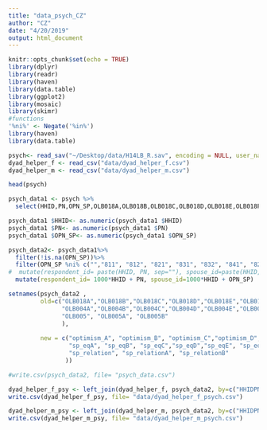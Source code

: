 ```yaml
---
title: "data_psych_CZ"
author: "CZ"
date: "4/20/2019"
output: html_document
---
```


```r
knitr::opts_chunk$set(echo = TRUE)
library(dplyr)
library(readr)
library(haven)
library(data.table)
library(ggplot2)
library(mosaic)
library(skimr)
#functions
'%ni%' <- Negate('%in%')
library(haven)
library(data.table)
```

```r
psych<- read_sav("~/Desktop/data/H14LB_R.sav", encoding = NULL, user_na = FALSE)
dyad_helper_f <- read_csv("data/dyad_helper_f.csv")
dyad_helper_m <- read_csv("data/dyad_helper_m.csv")
```

```r
head(psych)

psych_data1 <- psych %>%
  select(HHID,PN,OPN_SP,OLB018A,OLB018B,OLB018C,OLB018D,OLB018E,OLB018F,OLB018G,OLB018H,OLB018I,OLB018J, OLB004A,OLB004B,OLB004C,OLB004D,OLB004E,OLB004F,OLB004G,OLB005, OLB005A, OLB005B)

psych_data1 $HHID<- as.numeric(psych_data1 $HHID)
psych_data1 $PN<- as.numeric(psych_data1 $PN)
psych_data1 $OPN_SP<- as.numeric(psych_data1 $OPN_SP)

psych_data2<- psych_data1%>%
  filter(!is.na(OPN_SP))%>%
  filter(OPN_SP %ni% c("","811", "812", "821", "831", "832", "841", "822"))%>%
#  mutate(respondent_id= paste(HHID, PN, sep=""), spouse_id=paste(HHID, OPN_SP, sep=""))
  mutate(respondent_id= 1000*HHID + PN, spouse_id=1000*HHID + OPN_SP)

setnames(psych_data2 ,
         old=c("OLB018A","OLB018B","OLB018C","OLB018D","OLB018E","OLB018F","OLB018G","OLB018H","OLB018I","OLB018J",
               "OLB004A","OLB004B","OLB004C","OLB004D","OLB004E","OLB004F","OLB004G",
               "OLB005", "OLB005A", "OLB005B"
               ),
         
         new = c("optimism_A", "optimism_B", "optimism_C","optimism_D", "optimism_E","optimism_F","optimism_G","optimism_H","optimism_I","optimism_J",
                 "sp_eqA", "sp_eqB", "sp_eqC","sp_eqD","sp_eqE", "sp_eqF", "sp_eqG",
                 "sp_relation", "sp_relationA", "sp_relationB"
                ))

#write.csv(psych_data2, file= "psych_data.csv")
```


```r
dyad_helper_f_psy <- left_join(dyad_helper_f, psych_data2, by=c("HHIDPN" = "respondent_id"))
write.csv(dyad_helper_f_psy, file= "data/dyad_helper_f_psych.csv")

dyad_helper_m_psy <- left_join(dyad_helper_m, psych_data2, by=c("HHIDPN" = "respondent_id"))
write.csv(dyad_helper_m_psy, file= "data/dyad_helper_m_psych.csv")


```



